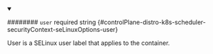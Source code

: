 
<details className="config-field" data-expandable="false" open>
<summary>

######## `user` <span className="config-field-required" data-required="false">required</span> <span className="config-field-type">string</span> <span className="config-field-default"></span> <span className="config-field-enum"></span> {#controlPlane-distro-k8s-scheduler-securityContext-seLinuxOptions-user}

User is a SELinux user label that applies to the container.

</summary>



</details>
